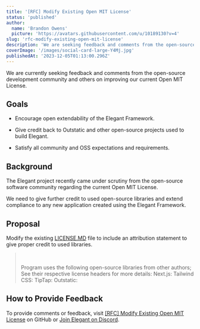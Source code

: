 ```yaml
---
title: '[RFC] Modify Existing Open MIT License'
status: 'published'
author:
  name: 'Brandon Owens'
  picture: 'https://avatars.githubusercontent.com/u/10189130?v=4'
slug: 'rfc-modify-existing-open-mit-license'
description: 'We are seeking feedback and comments from the open-source development community and others on improving our current Open MIT License.'
coverImage: '/images/social-card-large-Y4Mj.jpg'
publishedAt: '2023-12-05T01:13:00.296Z'
---
```


We are currently seeking feedback and comments from the open-source development community and others on improving our current Open MIT License.

## Goals

- Encourage open extendability of the Elegant Framework.

- Give credit back to Outstatic and other open-source projects used to build Elegant.

- Satisfy all community and OSS expectations and requirements.

## Background

The Elegant project recently came under scrutiny from the open-source software community regarding the current Open MIT License.

We need to give further credit to used open-source libraries and extend compliance to any new application created using the Elegant Framework.

## Proposal

Modify the existing [LICENSE.MD](http://LICENSE.MD) file to include an attribution statement to give proper credit to used libraries.

> <br>
> 
> Program uses the following open-source libraries from other authors; See their respective license headers for more details: Next.js: Tailwind CSS: TipTap: Outstatic:



## How to Provide Feedback

To provide comments or feedback, visit [[RFC] Modify Existing Open MIT License](https://github.com/orgs/elegantframework/discussions/225) on GitHub or [Join Elegant on Discord](https://discord.gg/PwY38x4uvV).

